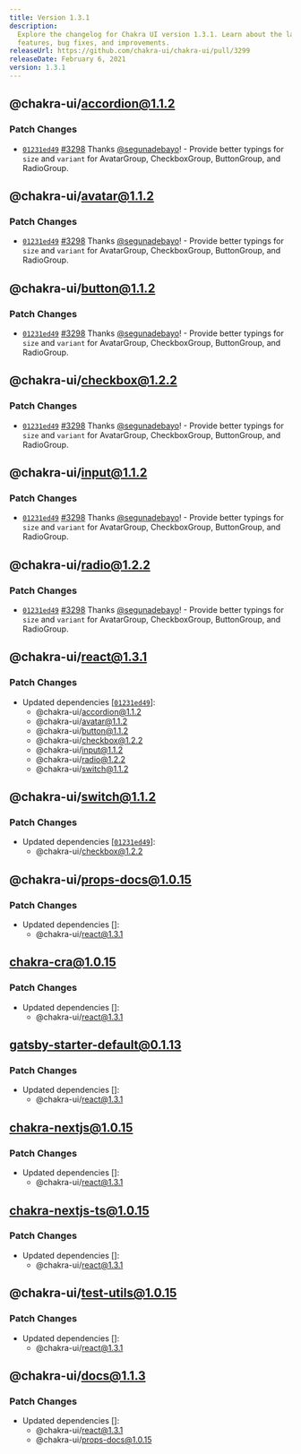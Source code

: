```yaml
---
title: Version 1.3.1
description:
  Explore the changelog for Chakra UI version 1.3.1. Learn about the latest
  features, bug fixes, and improvements.
releaseUrl: https://github.com/chakra-ui/chakra-ui/pull/3299
releaseDate: February 6, 2021
version: 1.3.1
---
```


## @chakra-ui/accordion@1.1.2

### Patch Changes

- [`01231ed49`](https://github.com/chakra-ui/chakra-ui/commit/01231ed4919521fbe911cb1b035f4beadb340fa5)
  [#3298](https://github.com/chakra-ui/chakra-ui/pull/3298) Thanks
  [@segunadebayo](https://github.com/segunadebayo)! - Provide better typings for
  `size` and `variant` for AvatarGroup, CheckboxGroup, ButtonGroup, and
  RadioGroup.

## @chakra-ui/avatar@1.1.2

### Patch Changes

- [`01231ed49`](https://github.com/chakra-ui/chakra-ui/commit/01231ed4919521fbe911cb1b035f4beadb340fa5)
  [#3298](https://github.com/chakra-ui/chakra-ui/pull/3298) Thanks
  [@segunadebayo](https://github.com/segunadebayo)! - Provide better typings for
  `size` and `variant` for AvatarGroup, CheckboxGroup, ButtonGroup, and
  RadioGroup.

## @chakra-ui/button@1.1.2

### Patch Changes

- [`01231ed49`](https://github.com/chakra-ui/chakra-ui/commit/01231ed4919521fbe911cb1b035f4beadb340fa5)
  [#3298](https://github.com/chakra-ui/chakra-ui/pull/3298) Thanks
  [@segunadebayo](https://github.com/segunadebayo)! - Provide better typings for
  `size` and `variant` for AvatarGroup, CheckboxGroup, ButtonGroup, and
  RadioGroup.

## @chakra-ui/checkbox@1.2.2

### Patch Changes

- [`01231ed49`](https://github.com/chakra-ui/chakra-ui/commit/01231ed4919521fbe911cb1b035f4beadb340fa5)
  [#3298](https://github.com/chakra-ui/chakra-ui/pull/3298) Thanks
  [@segunadebayo](https://github.com/segunadebayo)! - Provide better typings for
  `size` and `variant` for AvatarGroup, CheckboxGroup, ButtonGroup, and
  RadioGroup.

## @chakra-ui/input@1.1.2

### Patch Changes

- [`01231ed49`](https://github.com/chakra-ui/chakra-ui/commit/01231ed4919521fbe911cb1b035f4beadb340fa5)
  [#3298](https://github.com/chakra-ui/chakra-ui/pull/3298) Thanks
  [@segunadebayo](https://github.com/segunadebayo)! - Provide better typings for
  `size` and `variant` for AvatarGroup, CheckboxGroup, ButtonGroup, and
  RadioGroup.

## @chakra-ui/radio@1.2.2

### Patch Changes

- [`01231ed49`](https://github.com/chakra-ui/chakra-ui/commit/01231ed4919521fbe911cb1b035f4beadb340fa5)
  [#3298](https://github.com/chakra-ui/chakra-ui/pull/3298) Thanks
  [@segunadebayo](https://github.com/segunadebayo)! - Provide better typings for
  `size` and `variant` for AvatarGroup, CheckboxGroup, ButtonGroup, and
  RadioGroup.

## @chakra-ui/react@1.3.1

### Patch Changes

- Updated dependencies
  \[[`01231ed49`](https://github.com/chakra-ui/chakra-ui/commit/01231ed4919521fbe911cb1b035f4beadb340fa5)]:
  - @chakra-ui/accordion@1.1.2
  - @chakra-ui/avatar@1.1.2
  - @chakra-ui/button@1.1.2
  - @chakra-ui/checkbox@1.2.2
  - @chakra-ui/input@1.1.2
  - @chakra-ui/radio@1.2.2
  - @chakra-ui/switch@1.1.2

## @chakra-ui/switch@1.1.2

### Patch Changes

- Updated dependencies
  \[[`01231ed49`](https://github.com/chakra-ui/chakra-ui/commit/01231ed4919521fbe911cb1b035f4beadb340fa5)]:
  - @chakra-ui/checkbox@1.2.2

## @chakra-ui/props-docs@1.0.15

### Patch Changes

- Updated dependencies \[]:
  - @chakra-ui/react@1.3.1

## chakra-cra@1.0.15

### Patch Changes

- Updated dependencies \[]:
  - @chakra-ui/react@1.3.1

## gatsby-starter-default@0.1.13

### Patch Changes

- Updated dependencies \[]:
  - @chakra-ui/react@1.3.1

## chakra-nextjs@1.0.15

### Patch Changes

- Updated dependencies \[]:
  - @chakra-ui/react@1.3.1

## chakra-nextjs-ts@1.0.15

### Patch Changes

- Updated dependencies \[]:
  - @chakra-ui/react@1.3.1

## @chakra-ui/test-utils@1.0.15

### Patch Changes

- Updated dependencies \[]:
  - @chakra-ui/react@1.3.1

## @chakra-ui/docs@1.1.3

### Patch Changes

- Updated dependencies \[]:
  - @chakra-ui/react@1.3.1
  - @chakra-ui/props-docs@1.0.15
